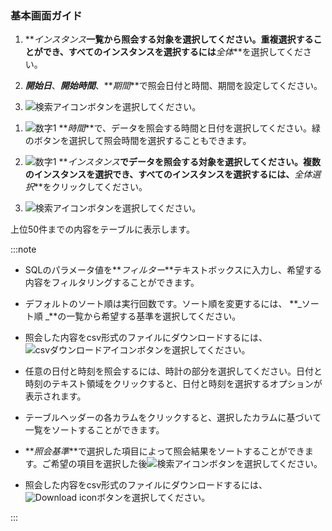 ### 基本画面ガイド

<ProdImg img='db-database-sql-stat.png' desc='SQL統計' />

<Xclude product='postgresql'>

1.  **_インスタンス_**一覧から照会する対象を選択してください。重複選択することができ、すべてのインスタンスを選択するには**_全体_**を選択してください。

2.  **_開始日_**、**_開始時間_**、**_期間_**で照会日付と時間、期間を設定してください。

3.  ![検索アイコン](/img/ico-btn-search.png)ボタンを選択してください。

</Xclude>

<InDoc product='postgresql'>

1.  ![数字1](/img/number-01.png) **_時間_**で、データを照会する時間と日付を選択してください。緑のボタンを選択して照会時間を選択することもできます。

2.  ![数字1](/img/number-01.png) **_インスタンス_**でデータを照会する対象を選択してください。複数のインスタンスを選択でき、すべてのインスタンスを選択するには、**_全体選択_**をクリックしてください。

3.  ![検索アイコン](/img/ico-btn-search.png)ボタンを選択してください。

</InDoc>

上位50件までの内容をテーブルに表示します。

:::note

<Xclude product='postgresql'>

-   SQLのパラメータ値を**_フィルター_**テキストボックスに入力し、希望する内容をフィルタリングすることができます。

-   デフォルトのソート順は実行回数です。ソート順を変更するには、 **_ソート順 _**の一覧から希望する基準を選択してください。

-   照会した内容をcsv形式のファイルにダウンロードするには、![csvダウンロードアイコン](/img/ic-csv-download-ms.svg)ボタンを選択してください。

</Xclude>

<InDoc product='postgresql'>

-   任意の日付と時刻を照会するには、時計の部分を選択してください。日付と時刻のテキスト領域をクリックすると、日付と時刻を選択するオプションが表示されます。

-   テーブルヘッダーの各カラムをクリックすると、選択したカラムに基づいて一覧をソートすることができます。

-   **_照会基準_**で選択した項目によって照会結果をソートすることができます。ご希望の項目を選択した後![検索アイコン](/img/ico-btn-search.png)ボタンを選択してください。

-   照会した内容をcsv形式のファイルにダウンロードするには、![Download icon](/img/ico-download.svg)ボタンを選択してください。

</InDoc>

:::
